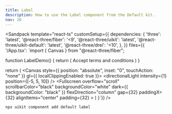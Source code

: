 ```yaml
---
title: Label
description: How to use the Label component from the Default kit.
nav: 26
---
```


<Sandpack
  template="react-ts"
  customSetup={{
    dependencies: {
      'three': 'latest',
      '@react-three/fiber': '<9',
      '@react-three/uikit': 'latest',
      '@react-three/uikit-default': 'latest',
      '@react-three/drei': '<10',
    },
  }}
  files={{
    '/App.tsx': `import { Canvas } from "@react-three/fiber";

function LabelDemo() {
  return (
    <Container flexDirection="row" gap={8} alignItems="center">
      <Checkbox />
      <Label>
        <Text>Accept terms and conditions</Text>
      </Label>
    </Container>
  )
}

  return (
    <Canvas style={{ position: "absolute", inset: "0", touchAction: "none" }} gl={{ localClippingEnabled: true }}>
      <ambientLight intensity={0.5} />
      <directionalLight intensity={1} position={[-5, 5, 10]} />
      <Defaults>
        <Fullscreen
          overflow="scroll"
          scrollbarColor="black"
          backgroundColor="white"
          dark={{ backgroundColor: "black" }}
          flexDirection="column"
          gap={32}
          paddingX={32}
          alignItems="center"
          padding={32}
        >
          <DialogAnchor><LabelDemo /></DialogAnchor>
        </Fullscreen>
      </Defaults>
    </Canvas>
  )
}`}}
/>

```bash
npx uikit component add default label
```